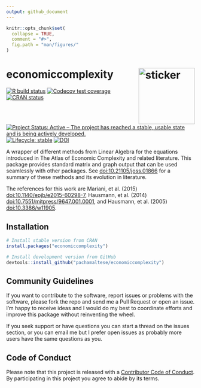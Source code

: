 ```yaml
---
output: github_document
---
```


<!-- README.md is generated from README.Rmd. Please edit that file -->

```r
knitr::opts_chunk$set(
  collapse = TRUE,
  comment = "#>",
  fig.path = "man/figures/"
)
```

# economiccomplexity <img src="https://pachamaltese.github.io/economiccomplexity/hexicon.svg" width=150 align="right" alt="sticker"/>

<!-- badges: start -->
[![R build status](https://github.com/pachamaltese/economiccomplexity/workflows/R-CMD-check/badge.svg)](https://github.com/pachamaltese/economiccomplexity/actions?workflow=R-CMD-check)
[![Codecov test coverage](https://codecov.io/gh/pachamaltese/economiccomplexity/branch/master/graph/badge.svg)](https://codecov.io/gh/pachamaltese/economiccomplexity?branch=master)
[![CRAN status](https://www.r-pkg.org/badges/version/economiccomplexity)](https://cran.r-project.org/package=economiccomplexity)
[![Project Status: Active – The project has reached a stable, usable state and is being actively developed.](https://www.repostatus.org/badges/latest/active.svg)](https://www.repostatus.org/#active)
[![Lifecycle: stable](https://img.shields.io/badge/lifecycle-stable-brightgreen.svg)](https://www.tidyverse.org/lifecycle/#stable)
[![DOI](https://joss.theoj.org/papers/10.21105/joss.01866/status.svg)](https://doi.org/10.21105/joss.01866)
<!-- badges: end -->

A wrapper of different methods from Linear Algebra for the equations introduced in The Atlas of Economic Complexity and related literature. This package provides standard matrix and graph output that can be used seamlessly with other packages. See <doi:10.21105/joss.01866> for a summary of these methods and its evolution in literature.

The references for this work are Mariani, et al. (2015) <doi:10.1140/epjb/e2015-60298-7>, Hausmann, et al. (2014) <doi:10.7551/mitpress/9647.001.0001>, and Hausmann, et al. (2005) <doi:10.3386/w11905>.

## Installation

```r
# Install stable version from CRAN
install.packages("economiccomplexity")

# Install development version from GitHub
devtools::install_github("pachamaltese/economiccomplexity")
```

## Community Guidelines

If you want to contribute to the software, report issues or problems with the software, please fork the repo and send me a Pull Request or open an issue. I'm happy to receive ideas and I would do my best to coordinate efforts and improve this package without reinventing the wheel.

If you seek support or have questions you can start a thread on the issues section, or you can email me but I prefer open issues as probably more users have the same questions as you.

## Code of Conduct

Please note that this project is released with a [Contributor Code of Conduct](https://pachamaltese.github.io/economiccomplexity/CODE_OF_CONDUCT.html).
By participating in this project you agree to abide by its terms.
